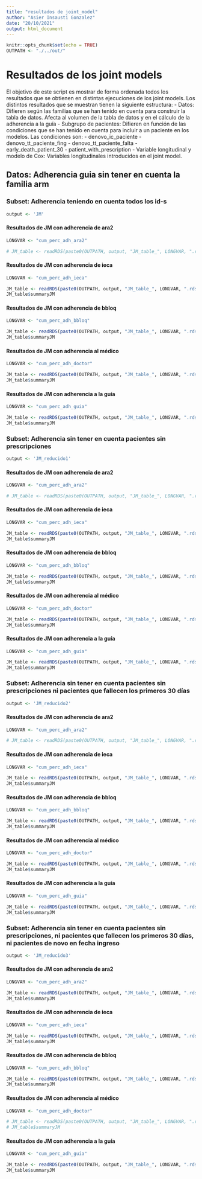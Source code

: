 ```yaml
---
title: "resultados de joint_model"
author: "Asier Insausti Gonzalez"
date: "20/10/2021"
output: html_document
---
```


```r
knitr::opts_chunk$set(echo = TRUE)
OUTPATH <- "./../out/"
```


# Resultados de los joint models

El objetivo de este script es mostrar de forma ordenada todos los resultados que se obtienen en distintas ejecuciones de los joint models. Los distintos resultados que se muestran tienen la siguiente estructura:
- Datos: Difieren según las familias que se han tenido en cuenta para construir la tabla de datos. Afecta al volumen de la tabla de datos y en el cálculo de la adherencia a la guía
- Subgrupo de pacientes: Difieren en función de las condiciones que se han tenido en cuenta para incluir a un paciente en los modelos. Las condiciones son:
  - denovo_ic_paciente
  - denovo_tt_paciente_fing
  - denovo_tt_paciente_falta
  - early_death_patient_30
  - patient_with_prescription
- Variable longitudinal y modelo de Cox: Variables longitudinales introducidos en el joint model.

## Datos: Adherencia guia sin tener en cuenta la familia arm


### Subset: Adherencia teniendo en cuenta todos los id-s

```r
output <- 'JM'
```

#### Resultados de JM con adherencia de ara2

```r
LONGVAR <- "cum_perc_adh_ara2"
```

```r
# JM_table <- readRDS(paste0(OUTPATH, output, "JM_table_", LONGVAR, ".rds"))
```


#### Resultados de JM con adherencia de ieca
```r
LONGVAR <- "cum_perc_adh_ieca"
```

```r
JM_table <- readRDS(paste0(OUTPATH, output, "JM_table_", LONGVAR, ".rds"))
JM_table$summaryJM
```

#### Resultados de JM con adherencia de bbloq
```r
LONGVAR <- "cum_perc_adh_bbloq"
```

```r
JM_table <- readRDS(paste0(OUTPATH, output, "JM_table_", LONGVAR, ".rds"))
JM_table$summaryJM
```

#### Resultados de JM con adherencia al médico
```r
LONGVAR <- "cum_perc_adh_doctor"
```

```r
JM_table <- readRDS(paste0(OUTPATH, output, "JM_table_", LONGVAR, ".rds"))
JM_table$summaryJM
```

#### Resultados de JM con adherencia a la guía
```r
LONGVAR <- "cum_perc_adh_guia"
```

```r
JM_table <- readRDS(paste0(OUTPATH, output, "JM_table_", LONGVAR, ".rds"))
JM_table$summaryJM
```

### Subset: Adherencia sin tener en cuenta pacientes sin prescripciones

```r
output <- 'JM_reducido1'
```

#### Resultados de JM con adherencia de ara2

```r
LONGVAR <- "cum_perc_adh_ara2"
```

```r
# JM_table <- readRDS(paste0(OUTPATH, output, "JM_table_", LONGVAR, ".rds"))
```


#### Resultados de JM con adherencia de ieca
```r
LONGVAR <- "cum_perc_adh_ieca"
```

```r
JM_table <- readRDS(paste0(OUTPATH, output, "JM_table_", LONGVAR, ".rds"))
JM_table$summaryJM
```

#### Resultados de JM con adherencia de bbloq
```r
LONGVAR <- "cum_perc_adh_bbloq"
```

```r
JM_table <- readRDS(paste0(OUTPATH, output, "JM_table_", LONGVAR, ".rds"))
JM_table$summaryJM
```

#### Resultados de JM con adherencia al médico
```r
LONGVAR <- "cum_perc_adh_doctor"
```

```r
JM_table <- readRDS(paste0(OUTPATH, output, "JM_table_", LONGVAR, ".rds"))
JM_table$summaryJM
```

#### Resultados de JM con adherencia a la guía
```r
LONGVAR <- "cum_perc_adh_guia"
```

```r
JM_table <- readRDS(paste0(OUTPATH, output, "JM_table_", LONGVAR, ".rds"))
JM_table$summaryJM
```

### Subset: Adherencia sin tener en cuenta pacientes sin prescripciones ni pacientes que fallecen los primeros 30 días

```r
output <- 'JM_reducido2'
```

#### Resultados de JM con adherencia de ara2

```r
LONGVAR <- "cum_perc_adh_ara2"
```

```r
# JM_table <- readRDS(paste0(OUTPATH, output, "JM_table_", LONGVAR, ".rds"))
```


#### Resultados de JM con adherencia de ieca
```r
LONGVAR <- "cum_perc_adh_ieca"
```

```r
JM_table <- readRDS(paste0(OUTPATH, output, "JM_table_", LONGVAR, ".rds"))
JM_table$summaryJM
```

#### Resultados de JM con adherencia de bbloq
```r
LONGVAR <- "cum_perc_adh_bbloq"
```

```r
JM_table <- readRDS(paste0(OUTPATH, output, "JM_table_", LONGVAR, ".rds"))
JM_table$summaryJM
```

#### Resultados de JM con adherencia al médico
```r
LONGVAR <- "cum_perc_adh_doctor"
```

```r
JM_table <- readRDS(paste0(OUTPATH, output, "JM_table_", LONGVAR, ".rds"))
JM_table$summaryJM
```

#### Resultados de JM con adherencia a la guía
```r
LONGVAR <- "cum_perc_adh_guia"
```

```r
JM_table <- readRDS(paste0(OUTPATH, output, "JM_table_", LONGVAR, ".rds"))
JM_table$summaryJM
```

### Subset: Adherencia sin tener en cuenta pacientes sin prescripciones, ni pacientes que fallecen los primeros 30 días, ni pacientes de novo en fecha ingreso

```r
output <- 'JM_reducido3'
```

#### Resultados de JM con adherencia de ara2

```r
LONGVAR <- "cum_perc_adh_ara2"
```

```r
JM_table <- readRDS(paste0(OUTPATH, output, "JM_table_", LONGVAR, ".rds"))
JM_table$summaryJM
```


#### Resultados de JM con adherencia de ieca
```r
LONGVAR <- "cum_perc_adh_ieca"
```

```r
JM_table <- readRDS(paste0(OUTPATH, output, "JM_table_", LONGVAR, ".rds"))
JM_table$summaryJM
```

#### Resultados de JM con adherencia de bbloq
```r
LONGVAR <- "cum_perc_adh_bbloq"
```

```r
JM_table <- readRDS(paste0(OUTPATH, output, "JM_table_", LONGVAR, ".rds"))
JM_table$summaryJM
```

#### Resultados de JM con adherencia al médico
```r
LONGVAR <- "cum_perc_adh_doctor"
```

```r
# JM_table <- readRDS(paste0(OUTPATH, output, "JM_table_", LONGVAR, ".rds"))
# JM_table$summaryJM
```

#### Resultados de JM con adherencia a la guía
```r
LONGVAR <- "cum_perc_adh_guia"
```

```r
JM_table <- readRDS(paste0(OUTPATH, output, "JM_table_", LONGVAR, ".rds"))
JM_table$summaryJM
```


